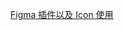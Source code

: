 [Figma 插件以及 Icon 使用](https://lingxi.office.163.com/doc/#id=19000005966408&from=PERSONAL&parentResourceId=19000002201088&spaceId=506182799&ref=536758021&type=doc)